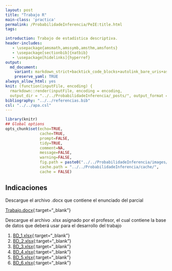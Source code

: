 ```yaml
---
layout: post
title: "Trabajo R"
main-class: 'practica'
permalink: /ProbabilidadeInferencia/PeIE:title.html
tags:

introduction: Trabajo de estadística descriptiva.
header-includes:
   - \usepackage{amsmath,amssymb,amsthm,amsfonts}
   - \usepackage[sectionbib]{natbib}
   - \usepackage[hidelinks]{hyperref}
output:
  md_document:
    variant: markdown_strict+backtick_code_blocks+autolink_bare_uris+ascii_identifiers+tex_math_single_backslash
    preserve_yaml: TRUE
always_allow_html: yes   
knit: (function(inputFile, encoding) {
  rmarkdown::render(inputFile, encoding = encoding,
  output_dir = "../../ProbabilidadeInferencia/_posts/", output_format = "all"  ) })
bibliography: "../../referencias.bib"
csl: "../../apa.csl"
---
```


```r
library(knitr)
## Global options
opts_chunk$set(echo=TRUE,
               cache=TRUE,
               prompt=FALSE,
               tidy=TRUE,
               comment=NA,
               message=FALSE,
               warning=FALSE,
               fig.path = paste0("../../ProbabilidadeInferencia/images/", "Trabajo R"),
               cache.path = "../../ProbabilidadeInferencia/cache/",
               cache = FALSE)

```

Indicaciones
------------

Descargue el archivo .docx que contiene el enunciado del parcial

[Trabajo.docx](https://github.com/jiperezga/jiperezga.github.io/raw/master/Dataset/TrabajoPeIE/Trabajo.docx){:target=“\_blank”}

Descargue el archivo .xlsx asignado por el profesor, el cual contiene la
base de datos que deberá usar para el desarrollo del trabajo

1.  [BD\_1.xlsx](https://github.com/jiperezga/jiperezga.github.io/raw/master/Dataset/TrabajoPeIE/BD_1.xlsx){:target=“\_blank”}
2.  [BD\_2.xlsx](https://github.com/jiperezga/jiperezga.github.io/raw/master/Dataset/TrabajoPeIE/BD_2.xlsx){:target=“\_blank”}
3.  [BD\_3.xlsx](https://github.com/jiperezga/jiperezga.github.io/raw/master/Dataset/TrabajoPeIE/BD_3.xlsx){:target=“\_blank”}
4.  [BD\_4.xlsx](https://github.com/jiperezga/jiperezga.github.io/raw/master/Dataset/TrabajoPeIE/BD_4.xlsx){:target=“\_blank”}
5.  [BD\_5.xlsx](https://github.com/jiperezga/jiperezga.github.io/raw/master/Dataset/TrabajoPeIE/BD_5.xlsx){:target=“\_blank”}
6.  [BD\_6.xlsx](https://github.com/jiperezga/jiperezga.github.io/raw/master/Dataset/TrabajoPeIE/BD_6.xlsx){:target=“\_blank”}

